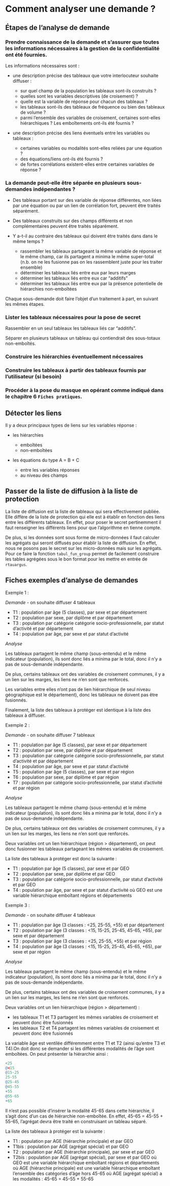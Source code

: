 # Comment analyser une demande ?

## Étapes de l'analyse de demande

### Prendre connaissance de la demande et s'assurer que toutes les informations nécessaires à la gestion de la confidentialité ont été fournies.

Les informations nécessaires sont :

-   une description précise des tableaux que votre interlocuteur souhaite diffuser :

    -   sur quel champ de la population les tableaux sont-ils construits ?
    -   quelles sont les variables descriptives (de croisement) ?
    -   quelle est la variable de réponse pour chacun des tableaux ?
    -   les tableaux sont-ils des tableaux de fréquence ou bien des tableaux de volume ?
    -   parmi l'ensemble des variables de croisement, certaines sont-elles hiérarchiques ? Les emboîtements ont-ils été fournis ?

-   une description précise des liens éventuels entre les variables ou tableaux :

    -   certaines variables ou modalités sont-elles reliées par une équation ?
    -   des équations/liens ont-ils été fournis ?
    -   de fortes corrélations existent-elles entre certaines variables de réponse ?

### La demande peut-elle être séparée en plusieurs sous-demandes indépendantes ?

-   Des tableaux portant sur des variable de réponse différentes, non liées par une équation ou par un lien de corrélation fort, peuvent être traités séparément.

-   Des tableaux construits sur des champs différents et non complémentaires peuvent être traités séparément.

-   Y a-t-il au contraire des tableaux qui doivent être traités dans dans le même temps ?

    -   rassembler les tableaux partageant la même variable de réponse et le même champ, car ils partagent a minima le même super-total (n.b. on ne les fusionne pas on les rassemblent juste pour les traiter ensemble)
    -   déterminer les tableaux liés entre eux par leurs marges
    -   déterminer les tableaux liés entre eux car "additifs"
    -   déterminer les tableaux liés entre eux par la présence potentielle de hiérarchies non-emboîtées

Chaque sous-demande doit faire l'objet d'un traitement à part, en suivant les mêmes étapes.

### Lister les tableaux nécessaires pour la pose de secret

Rassembler en un seul tableaux les tableaux liés car "additifs".

Séparer en plusieurs tableaux un tableau qui contiendrait des sous-totaux non-emboîtés.

### Construire les hiérarchies éventuellement nécessaires

### Construire les tableaux à partir des tableaux fournis par l'utilisateur (si besoin)

### Procéder à la pose du masque en opérant comme indiqué dans le chapitre 6 `Fiches pratiques`.

## Détecter les liens

Il y a deux principaux types de liens sur les variables réponse :

-   les hiérarchies

    -   emboîtées
    -   non-emboîtées

-   les équations du type A = B + C

    -   entre les variables réponses
    -   au niveau des champs

## Passer de la liste de diffusion à la liste de protection

La liste de diffusion est la liste de tableaux qui sera effectivement publiée. Elle diffère de la liste de protection qui elle est à établir en fonction des liens entre les différents tableaux. En effet, pour poser le secret pertinemment il faut renseigner les différents liens pour que l'algorithme en tienne compte.

De plus, si les données sont sous forme de micro-données il faut calculer les agrégats qui seront diffusés pour établir la liste de diffusion. En effet, nous ne posons pas le secret sur les micro-données mais sur les agrégats. Pour ce faire la fonction `tabul_fun_group` permet de facilement construire les tables agrégées sous le bon format pour les mettre en entrée de `rtauargus`.

## Fiches exemples d'analyse de demandes

Exemple 1 :

*Demande* - on souhaite diffuser 4 tableaux

-   T1 : population par âge (5 classes), par sexe et par département
-   T2 : population par sexe, par diplôme et par département
-   T3 : population par catégorie catégorie socio-professionnelle, par statut d'activité et par département
-   T4 : population par âge, par sexe et par statut d'activité

*Analyse* 

Les tableaux partagent le même champ (sous-entendu) et le même indicateur (population), ils sont donc liés a minima par le total, donc il n'y a pas de sous-demande indépendante.

De plus, certains tableaux ont des variables de croisement communes, il y a un lien sur les marges, les liens ne n'en sont que renforcés.

Les variables entre elles n'ont pas de lien hiérarchique (le seul niveau géographique est le département), donc les tableaux ne doivent pas être fusionnés.

Finalement, la liste des tableaux à protéger est identique à la liste des tableaux à diffuser.

Exemple 2 :

*Demande* - on souhaite diffuser 7 tableaux

-   T1 : population par âge (5 classes), par sexe et par département
-   T2 : population par sexe, par diplôme et par département
-   T3 : population par catégorie catégorie socio-professionnelle, par statut d'activité et par département
-   T4 : population par âge, par sexe et par statut d'activité
-   T5 : population par âge (5 classes), par sexe et par région
-   T6 : population par sexe, par diplôme et par région
-   T7 : population par catégorie socio-professionnelle, par statut d'activité et par région

*Analyse*

Les tableaux partagent le même champ (sous-entendu) et le même indicateur (population), ils sont donc liés a minima par le total, donc il n'y a pas de sous-demande indépendante.

De plus, certains tableaux ont des variables de croisement communes, il y a un lien sur les marges, les liens ne n'en sont que renforcés.

Deux variables ont un lien hiérarchique (région \> département), on peut donc fusionner les tableaux partageant les mêmes variables de croisement.

La liste des tableaux à protéger est donc la suivante :

-   T1 : population par âge (5 classes), par sexe et par GEO
-   T2 : population par sexe, par diplôme et par GEO
-   T3 : population par catégorie socio-professionnelle, par statut d'activité et par GEO
-   T4 : population par âge, par sexe et par statut d'activité où GEO est une variable hiérarchique emboîtant régions et départements

Exemple 3 :

*Demande* - on souhaite diffuser 4 tableaux

-   T1 : population par âge (3 classes : \<25, 25-55, +55) et par département
-   T2 : population par âge (3 classes : \<15, 15-25, 25-45, 45-65, +65), par sexe et par département
-   T3 : population par âge (3 classes : \<25, 25-55, +55) et par région
-   T4 : population par âge (3 classes : \<15, 15-25, 25-45, 45-65, +65), par sexe et par région

*Analyse*

Les tableaux partagent le même champ (sous-entendu) et le même indicateur (population), ils sont donc liés a minima par le total, donc il n'y a pas de sous-demande indépendante.

De plus, certains tableaux ont des variables de croisement communes, il y a un lien sur les marges, les liens ne n'en sont que renforcés.

Deux variables ont un lien hiérarchique (région \> département) :

-   les tableaux T1 et T3 partagent les mêmes variables de croisement et peuvent donc être fusionnés
-   les tableaux T2 et T4 partagent les mêmes variables de croisement et peuvent donc être fusionnés

La variable âge est ventilée différemment entre T1 et T2 (ainsi qu'entre T3 et T4).On doit donc se demander si les différentes modalités de l'âge sont emboîtées. On peut présenter la hiérarchie ainsi :

```r
<25
@<15
@15-25
25-55
@25-45
@45-55
+55
@55-65
+65
```

Il n'est pas possible d'insérer la modalité 45-65 dans cette hiérarchie, il s'agit donc d'un cas de hiérarchie non-emboîtée. En effet, 45-65 = 45-55 + 55-65, l'agrégat devra être traité en construisant un tableau séparé.

La liste des tableaux à protéger est la suivante :

-   T1 : population par AGE (hiérarchie principale) et par GEO
-   T1bis : population par AGE (agrégat spécial) et par GEO
-   T2 : population par AGE (hiérarchie principale), par sexe et par GEO
-   T2bis : population par AGE (agrégat spécial), par sexe et par GEO où GEO est une variable hiérarchique emboîtant régions et départements où AGE (hiérarchie principale) est une variable hiérarchique emboîtant l'ensemble des catégories d'âge hors 45-65 où AGE (agrégat spécial) a les modalités : 45-65 = 45-55 + 55-65
